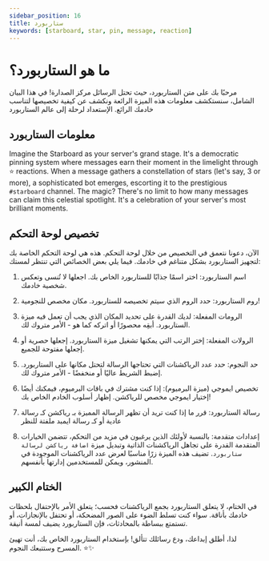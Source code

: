 ```yaml
---
sidebar_position: 16
title: ستاربورد
keywords: [starboard, star, pin, message, reaction] 
---
```


# ما هو الستاربورد؟

مرحبًا بك على متن الستاربورد، حيث تحتل الرسائل مركز الصدارة! في هذا البيان الشامل، سنستكشف معلومات هذه الميزة الرائعة ونكشف عن كيفية تخصيصها لتناسب خادمك الرائع. الإستعداد لرحلة إلى عالم الستاربورد

## معلومات الستاربورد

Imagine the Starboard as your server's grand stage. It's a democratic pinning system where messages earn their moment in the limelight through ⭐️ reactions. When a message gathers a constellation of stars (let's say, 3 or more), a sophisticated bot emerges, escorting it to the prestigious `#starboard` channel. The magic? There's no limit to how many messages can claim this celestial spotlight. It's a celebration of your server's most brilliant moments.

## تخصيص لوحة التحكم

الآن، دعونا نتعمق في التخصيص من خلال لوحة التحكم. هذه هي لوحة التحكم الخاصة بك لتجهيز الستاربورد بشكل متناغم في خادمك. فيما يلي بعض الخصائص التي تنتظر لمستك:

1. اسم الستاربورد: اختر اسمًا جذابًا للستاربورد الخاص بك. اجعلها لا تُنسى وتعكس شخصية خادمك.

2. روم الستاربورد: حدد الروم الذي سيتم تخصيصه للستاربورد. مكان مخصص للنجومية!

3. الرومات المفعلة: لديك القدرة على تحديد المكان الذي يجب أن تعمل فيه ميزة الستاربورد. أبقِه محصورًا أو اتركه كما هو - الأمر متروك لك.

4. الرولات المفعلة: إختر الرتب التي يمكنها تشغيل ميزة الستاربورد. إجعلها حصرية أو إجعلها مفتوحة للجميع.

5. حد النجوم: حدد عدد الرياكشنات التي تحتاجها الرسالة لتحتل مكانها على الستاربورد. إضبط الشريط عاليًا أو منخفضًا - الأمر متروك لك.

6. تخصيص ايموجي (ميزة البرميوم): إذا كنت مشترك في باقات البرميوم، فيمكنك أيضًا إختيار ايموجي مخصص للرياكشن. إظهار أسلوب الخادم الخاص بك!

7. رسالة الستاربورد: قرر ما إذا كنت تريد أن تظهر الرسالة المميزة بـ رياكشن كـ رسالة عادية أو كـ رسالة ايمبد ملفتة للنظر

8. إعدادات متقدمة: بالنسبة لأولئك الذين يرغبون في مزيد من التحكم، تتضمن الخيارات المتقدمة القدرة على تجاهل الرياكشنات الذاتية وتبديل ميزة `اضافة رياكشن لرسالة ستاربورد`. تضيف هذه الميزة زرًا مناسبًا لعرض عدد الرياكشنات الموجودة في المنشور، ويمكن للمستخدمين إدارتها بأنفسهم.

## الختام الكبير

في الختام، لا يتعلق الستاربورد بجمع الرياكشنات فحسب؛ يتعلق الأمر بالإحتفال بلحظات خادمك بأناقة. سواء كنت تسلط الضوء على الصور المضحكة، أو تحتفل بالإنجازات، أو تستمتع ببساطة بالمحادثات، فإن الستاربورد يضيف لمسة أنيقة.

لذا، أطلق إبداعك، ودع رسائلك تتألق! بإستخدام الستاربورد الخاص بك، أنت تهيئ المسرح وستتبعك النجوم. ⭐️✨
